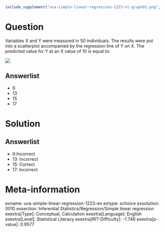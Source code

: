 ```r
include_supplement("uva-simple-linear-regression-1223-nl-graph01.png", recursive = TRUE)
```

Question
========

Variables X and Y were measured in 50 individuals. The results were put into a scatterplot accompanied by the regression line of Y on X.\ The predicted value for Y at an X value of 10 is equal to:

![](uva-simple-linear-regression-1223-nl-graph01.png)

Answerlist
----------

* 6
* 13
* 15
* 17

Solution
========

Answerlist
----------

* 6:Incorrect
* 13: Incorrect
* 15: Correct
* 17: Incorrect

Meta-information
================
exname: uva-simple-linear-regression-1223-en
extype: schoice
exsolution: 0010
exsection: Inferential Statistics/Regression/Simple linear regression
exextra[Type]: Conceptual, Calculation
exextra[Language]: English
exextra[Level]: Statistical Literacy
exextra[IRT-Difficulty]: -1.746
exextra[p-value]: 0.9577
